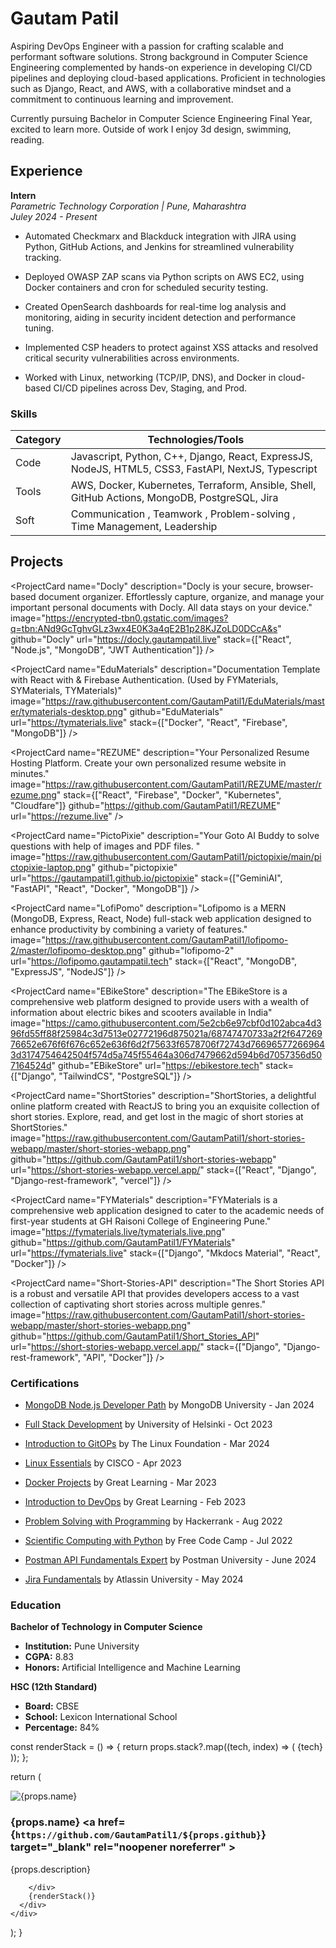 # Gautam Patil

Aspiring DevOps Engineer with a passion for crafting scalable and performant software solutions. Strong background in
Computer Science Engineering complemented by hands-on experience in developing CI/CD pipelines and deploying
cloud-based applications. Proficient in technologies such as Django, React, and AWS, with a collaborative mindset and a
commitment to continuous learning and improvement.

Currently pursuing Bachelor in Computer Science Engineering Final Year, excited to learn more. Outside of work I enjoy 3d design, swimming, reading.

<div className="socials">
    <a href="https://linkedin.com/in/gautampatil1"><i class="fa-brands fa-linkedin"></i></a>
    <a href="https://github.com/GautamPatil1"><i class="fa-brands fa-github"></i></a>
    <a href="https://discordapp.com/misalpaav"><i class="fa-brands fa-discord"></i></a>
    <a href="https://instagram.com/gautampatil6969"><i class="fa-brands fa-instagram"></i></a>
    <a href="https://leetcode.com/u/gautampatil1/"><i class="fa-solid fa-code"></i></a>
    <a href="mailto:gautam.patil4545@gmail.com"><i class="fa-solid fa-square-envelope"></i></a>
    <a href="tel:+918625057783"><i class="fa-solid fa-phone"></i></a>
</div>

## Experience

**Intern**  
*Parametric Technology Corporation | Pune, Maharashtra*  
*Juley 2024 - Present*

- Automated Checkmarx and Blackduck integration with JIRA using Python, GitHub Actions, and Jenkins for streamlined vulnerability tracking.

- Deployed OWASP ZAP scans via Python scripts on AWS EC2, using Docker containers and cron for scheduled security testing.

- Created OpenSearch dashboards for real-time log analysis and monitoring, aiding in security incident detection and performance tuning.

- Implemented CSP headers to protect against XSS attacks and resolved critical security vulnerabilities across environments.

- Worked with Linux, networking (TCP/IP, DNS), and Docker in cloud-based CI/CD pipelines across Dev, Staging, and Prod.


### Skills

| Category  | Technologies/Tools                        |
|-----------|-------------------------------------------|
| Code      | Javascript, Python, C++, Django, React, ExpressJS, NodeJS, HTML5, CSS3, FastAPI, NextJS, Typescript |
| Tools     | AWS, Docker, Kubernetes, Terraform, Ansible, Shell, GitHub Actions, MongoDB, PostgreSQL, Jira |
| Soft      | Communication , Teamwork , Problem-solving , Time Management, Leadership |


## Projects

<ProjectCard 
  name="Docly" 
  description="Docly is your secure, browser-based document organizer. Effortlessly capture, organize, and manage your important personal documents with Docly. All data stays on your device."
  image="https://encrypted-tbn0.gstatic.com/images?q=tbn:ANd9GcTghvGLz3wx4E0K3a4qE2B1p28KJZoLD0DCcA&s" 
  github="Docly"
  url="https://docly.gautampatil.live"
  stack={["React", "Node.js", "MongoDB", "JWT Authentication"]} 
/>


<ProjectCard name="EduMaterials" description="Documentation Template with React with & Firebase Authentication. (Used by FYMaterials, SYMaterials, TYMaterials)" image="https://raw.githubusercontent.com/GautamPatil1/EduMaterials/master/tymaterials-desktop.png" github="EduMaterials" url="https://tymaterials.live" stack={["Docker", "React", "Firebase", "MongoDB"]} />

<ProjectCard name="REZUME" description="Your Personalized Resume Hosting Platform. Create your own personalized resume website in minutes."  image="https://raw.githubusercontent.com/GautamPatil1/REZUME/master/rezume.png" stack={["React", "Firebase", "Docker", "Kubernetes", "Cloudfare"]} github="https://github.com/GautamPatil1/REZUME" url="https://rezume.live" />

<ProjectCard name="PictoPixie" description="Your Goto AI Buddy to solve questions with help of images and PDF files. " image="https://raw.githubusercontent.com/GautamPatil1/pictopixie/main/pictopixie-laptop.png" github="pictopixie" url="https://gautampatil1.github.io/pictopixie" stack={["GeminiAI", "FastAPI", "React", "Docker", "MongoDB"]}     />

<ProjectCard name="LofiPomo" description="Lofipomo is a MERN (MongoDB, Express, React, Node) full-stack web application designed to enhance productivity by combining a variety of features." image="https://raw.githubusercontent.com/GautamPatil1/lofipomo-2/master/lofipomo-desktop.png" github="lofipomo-2" url="https://lofipomo.gautampatil.tech" stack={["React", "MongoDB", "ExpressJS", "NodeJS"]} />

<ProjectCard name="EBikeStore" description="The EBikeStore is a comprehensive web platform designed to provide users with a wealth of information about electric bikes and scooters available in India" image="https://camo.githubusercontent.com/5e2cb6e97cbf0d102abca4d396fd55ff88f25984c3d7513e02772196d875021a/68747470733a2f2f64726976652e676f6f676c652e636f6d2f75633f6578706f72743d766965772669643d3174754642504f574d5a745f55464a306d7479662d594b6d7057356d507164524d" github="EBikeStore" url="https://ebikestore.tech"  stack={["Django", "TailwindCS", "PostgreSQL"]} />

<ProjectCard name="ShortStories" description="ShortStories, a delightful online platform created with ReactJS to bring you an exquisite collection of short stories. Explore, read, and get lost in the magic of short stories at ShortStories." image="https://raw.githubusercontent.com/GautamPatil1/short-stories-webapp/master/short-stories-webapp.png" github="https://github.com/GautamPatil1/short-stories-webapp" url="https://short-stories-webapp.vercel.app/" stack={["React", "Django", "Django-rest-framework", "vercel"]}        />

<ProjectCard name="FYMaterials" description="FYMaterials is a comprehensive web application designed to cater to the academic needs of first-year students at GH Raisoni College of Engineering Pune." image="https://fymaterials.live/tymaterials.live.png" github="https://github.com/GautamPatil1/FYMaterials" url="https://fymaterials.live" stack={["Django", "Mkdocs Material", "React", "Docker"]}          />

<ProjectCard name="Short-Stories-API" description="The Short Stories API is a robust and versatile API that provides developers access to a vast collection of captivating short stories across multiple genres." image="https://raw.githubusercontent.com/GautamPatil1/short-stories-webapp/master/short-stories-webapp.png" github="https://github.com/GautamPatil1/Short_Stories_API" url="https://short-stories-webapp.vercel.app/" stack={["Django", "Django-rest-framework", "API", "Docker"]}       />

### Certifications

- [MongoDB Node.js Developer Path](https://learn.mongodb.com/c/aOjHSZsaTRWOS7lRH_dnwg) by MongoDB University - Jan 2024

- [Full Stack Development](https://studies.cs.helsinki.fi/stats/api/certificate/fullstackopen/en/caddcd0bf4c20ec12660e478893cfa81) by University of Helsinki - Oct 2023

- [Introduction to GitOPs](https://ti-user-certificates.s3.amazonaws.com/e0df7fbf-a057-42af-8a1f-590912be5460/f1969609-861d-4a50-b0dd-c2137630131d-gautam-patil-fcdffef7-0994-4c04-9642-b0112d4721d2-certificate.pdf) by The Linux Foundation - Mar 2024

- [Linux Essentials](https://drive.google.com/file/d/1YH3CSj1eXWTrvWI-tf3B2nE4mXddgmr-/view) by CISCO - Apr 2023

- [Docker Projects](https://dtmvamahs40ux.cloudfront.net/ComplementaryCourseCertificate/2327318/original/GAUTAM_SURESH_PATIL20230319-63-1lqekvm.jpg) by Great Learning - Mar 2023

- [Introduction to DevOps](https://olympus.mygreatlearning.com/courses/38652/certificate) by Great Learning - Feb 2023


- [Problem Solving with Programming](https://www.hackerrank.com/certificates/5b6e2a21676d) by Hackerrank - Aug 2022

- [Scientific Computing with Python](https://www.freecodecamp.org/certification/Gautam_Patil/scientific-computing-with-python-v7) by Free Code Camp - Jul 2022

- [Postman API Fundamentals Expert](https://badgr.com/backpack/badges/6661bc03039bf15a88482e19) by Postman University - June 2024

- [Jira Fundamentals](https://university.atlassian.com/student/award/Kja7QdrCrBAhb1tJeAoQYQcQ) by Atlassin University - May 2024

### Education

**Bachelor of Technology in Computer Science**
  - **Institution:** Pune University
  - **CGPA:** 8.83
  - **Honors:** Artificial Intelligence and Machine Learning

**HSC (12th Standard)**
  - **Board:** CBSE
  - **School:** Lexicon International School
  - **Percentage:** 84%




  const renderStack = () => {
    return props.stack?.map((tech, index) => (
      <span key={index} className="stack-item">{tech}</span>
    ));
  };

  return (
    <div className="project-card">
      <div className="photo">
        <img className="image" src={props.image} alt={props.name} />
      </div>
      <div className="info">
        <h3>
          {props.name}
          <a href={`https://github.com/GautamPatil1/${props.github}`} target="_blank" rel="noopener noreferrer" >
            <i class="fa-brands fa-github"></i>
          </a>
          <a href={props.url} target="_blank" rel="noopener noreferrer">
            <i class="fa-solid fa-link"></i>
          </a>
        </h3>
        <p>{props.description}</p>
        <div className="links">

        </div>
        {renderStack()}
      </div>
    </div>
  );
}



